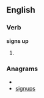 ==English==

===Verb===
'''signs up'''

# {{third-person singular of|[[sign up]]}}

===Anagrams===
* {{alphagram|ginpssu}}
* [[signups#English|signups]]